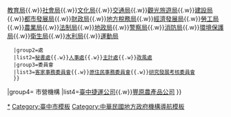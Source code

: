 {{Navbox
|name=臺中市政府所屬機關
|title=[[File:Taichung City Government symbol 2010.svg|50px|台中市府徽]] [[臺中市政府]][[行政機關|所屬機關]]
|image=
|state={{{state<includeonly>|collapsed</includeonly>}}}
|groupstyle=text-align:center;width-30px
|group1=一級機關
|list1=
 {{Navbox|child
   |group1=局
   |list1=[[臺中市政府民政局|民政局]]{{.w}}[[臺中市政府新聞局|新聞局]]{{.w}}[[臺中市政府教育局|教育局]]{{.w}}[[臺中市政府社會局|社會局]]{{.w}}[[臺中市政府文化局|文化局]]{{.w}}[[臺中市政府交通局|交通局]]{{.w}}[[臺中市政府觀光旅遊局|觀光旅遊局]]{{.w}}[[臺中市政府建設局|建設局]]{{.w}}[[臺中市政府都市發展局|都市發展局]]{{.w}}[[臺中市政府財政局|財政局]]{{.w}}[[臺中市政府地方稅務局|地方稅務局]]{{.w}}[[臺中市政府經濟發展局|經濟發展局]]{{.w}}[[臺中市政府勞工局|勞工局]]{{.w}}[[臺中市政府農業局|農業局]]{{.w}}[[臺中市政府法制局|法制局]]{{.w}}[[臺中市政府地政局|地政局]]{{.w}}[[臺中市政府警察局|警察局]]{{.w}}[[臺中市政府消防局|消防局]]{{.w}}[[臺中市政府環境保護局|環境保護局]]{{.w}}[[臺中市政府衛生局|衛生局]]{{.w}}[[臺中市政府水利局|水利局]]{{.w}}[[臺中市政府運動局|運動局]]
   |group2=處
   |list2=[[臺中市政府秘書處|秘書處]]{{.w}}[[臺中市政府人事處|人事處]]{{.w}}[[臺中市政府主計處|主計處]]{{.w}}[[臺中市政府政風處|政風處]]
   |group3=委員會
   |list3=[[臺中市政府客家事務委員會|客家事務委員會]]{{.w}}[[臺中市政府原住民族事務委員會|原住民事務委員會]]{{.w}}[[臺中市政府研究發展考核委員會|研究發展考核委員會]]
   }}
|group4= 市營機構
|list4=[[臺中捷運公司]]{{.w}}[[豐原農產品公司]]
}}<noinclude>
[[Category:臺中市政府|*]]
[[Category:臺中市模板]]
[[Category:中華民國地方政府機構導航模板]]
</noinclude>